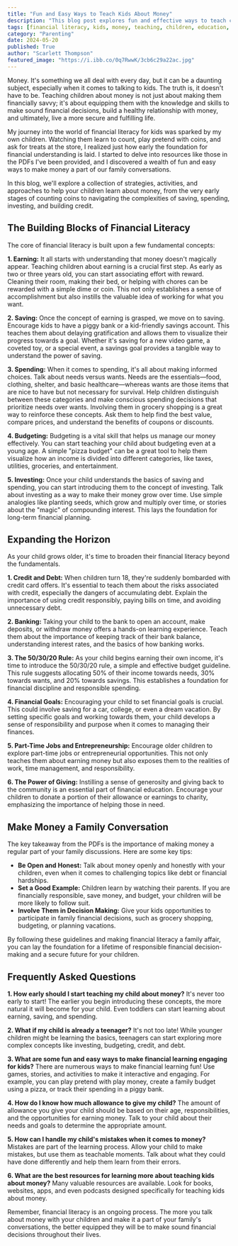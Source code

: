 ```yaml
---
title: "Fun and Easy Ways to Teach Kids About Money"
description: "This blog post explores fun and effective ways to teach children about money, from earning and saving to budgeting, investing, and making responsible spending choices.  It emphasizes the importance of making financial literacy a regular part of family conversations and provides practical tips for parents to help their children develop healthy financial habits."
tags: [financial literacy, kids, money, teaching, children, education, family, budgeting, saving, spending, investing]
category: "Parenting"
date: 2024-05-20
published: True
author: "Scarlett Thompson"
featured_image: "https://i.ibb.co/0q7RwwK/3cb6c29a22ac.jpg"
---
```



Money. It's something we all deal with every day, but it can be a daunting subject, especially when it comes to talking to kids.  The truth is, it doesn't have to be. Teaching children about money is not just about making them financially savvy; it's about equipping them with the knowledge and skills to make sound financial decisions, build a healthy relationship with money, and ultimately, live a more secure and fulfilling life. 

My journey into the world of financial literacy for kids was sparked by my own children.  Watching them learn to count, play pretend with coins, and ask for treats at the store, I realized just how early the foundation for financial understanding is laid. I started to delve into resources like those in the PDFs I've been provided, and I discovered a wealth of fun and easy ways to make money a part of our family conversations.  

In this blog, we'll explore a collection of strategies, activities, and approaches to help your children learn about money, from the very early stages of counting coins to navigating the complexities of saving, spending, investing, and building credit. 

##  The Building Blocks of Financial Literacy

The core of financial literacy is built upon a few fundamental concepts:

**1. Earning:**  It all starts with understanding that money doesn't magically appear.  Teaching children about earning is a crucial first step. As early as two or three years old, you can start associating effort with reward. Cleaning their room, making their bed, or helping with chores can be rewarded with a simple dime or coin. This not only establishes a sense of accomplishment but also instills the valuable idea of working for what you want. 

**2. Saving:**  Once the concept of earning is grasped, we move on to saving. Encourage kids to have a piggy bank or a kid-friendly savings account.  This teaches them about delaying gratification and allows them to visualize their progress towards a goal.  Whether it's saving for a new video game, a coveted toy, or a special event, a savings goal provides a tangible way to understand the power of saving. 

**3. Spending:**  When it comes to spending, it's all about making informed choices. Talk about needs versus wants.  Needs are the essentials—food, clothing, shelter, and basic healthcare—whereas wants are those items that are nice to have but not necessary for survival.  Help children distinguish between these categories and make conscious spending decisions that prioritize needs over wants.  Involving them in grocery shopping is a great way to reinforce these concepts.  Ask them to help find the best value, compare prices, and understand the benefits of coupons or discounts. 

**4. Budgeting:**  Budgeting is a vital skill that helps us manage our money effectively.  You can start teaching your child about budgeting even at a young age. A simple "pizza budget" can be a great tool to help them visualize how an income is divided into different categories, like taxes, utilities, groceries, and entertainment.  

**5. Investing:**  Once your child understands the basics of saving and spending, you can start introducing them to the concept of investing.  Talk about investing as a way to make their money grow over time.  Use simple analogies like planting seeds, which grow and multiply over time, or stories about the "magic" of compounding interest.  This lays the foundation for long-term financial planning.  

##  Expanding the Horizon

As your child grows older, it's time to broaden their financial literacy beyond the fundamentals.  

**1. Credit and Debt:**  When children turn 18, they're suddenly bombarded with credit card offers.  It's essential to teach them about the risks associated with credit, especially the dangers of accumulating debt.  Explain the importance of using credit responsibly, paying bills on time, and avoiding unnecessary debt. 

**2. Banking:**  Taking your child to the bank to open an account, make deposits, or withdraw money offers a hands-on learning experience. Teach them about the importance of keeping track of their bank balance, understanding interest rates, and the basics of how banking works. 

**3. The 50/30/20 Rule:**  As your child begins earning their own income, it's time to introduce the 50/30/20 rule, a simple and effective budget guideline. This rule suggests allocating 50% of their income towards needs, 30% towards wants, and 20% towards savings. This establishes a foundation for financial discipline and responsible spending. 

**4.  Financial Goals:**  Encouraging your child to set financial goals is crucial. This could involve saving for a car, college, or even a dream vacation.  By setting specific goals and working towards them, your child develops a sense of responsibility and purpose when it comes to managing their finances. 

**5.  Part-Time Jobs and Entrepreneurship:**  Encourage older children to explore part-time jobs or entrepreneurial opportunities.  This not only teaches them about earning money but also exposes them to the realities of work, time management, and responsibility. 

**6.  The Power of Giving:**  Instilling a sense of generosity and giving back to the community is an essential part of financial education.  Encourage your children to donate a portion of their allowance or earnings to charity, emphasizing the importance of helping those in need.  

##  Make Money a Family Conversation

The key takeaway from the PDFs is the importance of making money a regular part of your family discussions.  Here are some key tips:

* **Be Open and Honest:**   Talk about money openly and honestly with your children, even when it comes to challenging topics like debt or financial hardships. 
* **Set a Good Example:** Children learn by watching their parents. If you are financially responsible, save money, and budget, your children will be more likely to follow suit.
* **Involve Them in Decision Making:**  Give your kids opportunities to participate in family financial decisions, such as grocery shopping, budgeting, or planning vacations. 

By following these guidelines and making financial literacy a family affair, you can lay the foundation for a lifetime of responsible financial decision-making and a secure future for your children.  

## Frequently Asked Questions

**1.  How early should I start teaching my child about money?**
It's never too early to start! The earlier you begin introducing these concepts, the more natural it will become for your child.  Even toddlers can start learning about earning, saving, and spending. 

**2. What if my child is already a teenager?**
It's not too late! While younger children might be learning the basics, teenagers can start exploring more complex concepts like investing, budgeting, credit, and debt.  

**3. What are some fun and easy ways to make financial learning engaging for kids?**
There are numerous ways to make financial learning fun!  Use games, stories, and activities to make it interactive and engaging. For example, you can play pretend with play money, create a family budget using a pizza, or track their spending in a piggy bank.  

**4.  How do I know how much allowance to give my child?**
The amount of allowance you give your child should be based on their age, responsibilities, and the opportunities for earning money.  Talk to your child about their needs and goals to determine the appropriate amount.

**5.  How can I handle my child's mistakes when it comes to money?**
Mistakes are part of the learning process. Allow your child to make mistakes, but use them as teachable moments. Talk about what they could have done differently and help them learn from their errors. 

**6.  What are the best resources for learning more about teaching kids about money?**
Many valuable resources are available.  Look for books, websites, apps, and even podcasts designed specifically for teaching kids about money.  

Remember, financial literacy is an ongoing process. The more you talk about money with your children and make it a part of your family's conversations, the better equipped they will be to make sound financial decisions throughout their lives.